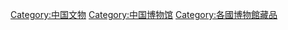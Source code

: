 [[Category:中国文物|Category:中国文物]]
[[Category:中国博物馆|Category:中国博物馆]]
[[Category:各國博物館藏品|Category:各國博物館藏品]]